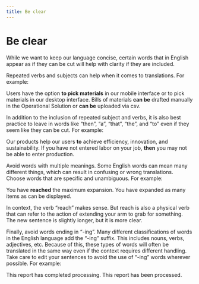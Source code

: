 ```yaml
---
title: Be clear
---
```


# Be clear

While we want to keep our language concise, certain words that in English appear as if they can be cut will help with clarity if they are included.

Repeated verbs and subjects can help when it comes to translations. For example:

<YesExample>
  Users have the option <strong>to pick materials</strong> in our mobile
  interface or to pick materials in our desktop interface.
</YesExample>
<YesExample mb="x4">
  Bills of materials <strong>can be</strong> drafted manually in the Operational
  Solution or <strong>can be</strong> uploaded via csv.
</YesExample>

In addition to the inclusion of repeated subject and verbs, it is also best practice to leave in words like “then”, “a”, “that”, “the”, and “to” even if they seem like they can be cut. For example:

<YesExample>
  Our products help our users <strong>to</strong> achieve efficiency,
  innovation, and sustainability.
</YesExample>
<YesExample mb="x4">
  If you have not entered labor on your job, <strong>then</strong> you may not
  be able to enter production.
</YesExample>

Avoid words with multiple meanings. Some English words can mean many different things, which can result in confusing or wrong translations. Choose words that are specific and unambiguous. For example:

<NoExample>
  You have <strong>reached</strong> the maximum expansion.
</NoExample>
<YesExample mb="x4">
  You have expanded as many items as can be displayed.
</YesExample>

In context, the verb “reach” makes sense. But reach is also a physical verb that can refer to the action of extending your arm to grab for something. The new sentence is slightly longer, but it is more clear.

Finally, avoid words ending in “-ing”. Many different classifications of words in the English language add the “-ing” suffix. This includes nouns, verbs, adjectives, etc. Because of this, these types of words will often be translated in the same way even if the context requires different handling. Take care to edit your sentences to avoid the use of “-ing” words wherever possible. For example:

<NoExample>This report has completed processing.</NoExample>
<YesExample>This report has been processed.</YesExample>
